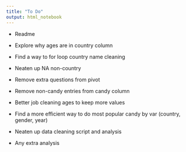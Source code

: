 ```yaml
---
title: "To Do"
output: html_notebook
---
```


* Readme

* Explore why ages are in country column

* Find a way to for loop country name cleaning

* Neaten up NA non-country

* Remove extra questions from pivot

* Remove non-candy entries from candy column

* Better job cleaning ages to keep more values

* Find a more efficient way to do most popular candy by var (country, gender, year)

* Neaten up data cleaning script and analysis

* Any extra analysis